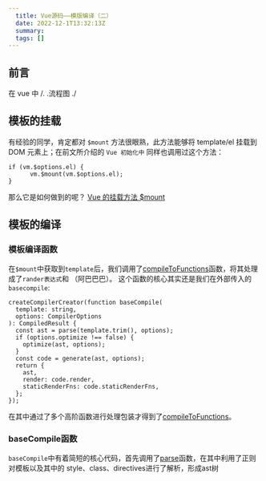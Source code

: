 ```yaml
---
  title: Vue源码——模版编译（二）
  date: 2022-12-1T13:32:13Z
  summary:
  tags: []
---
```

  
  ## 前言 
在 vue 中
/.
.流程图
./

## 模板的挂载
有经验的同学，肯定都对 `$mount` 方法很眼熟，此方法能够将 template/el 挂载到 DOM 元素上；在前文所介绍的 `Vue 初始化中` 同样也调用过这个方法：
```
if (vm.$options.el) {
      vm.$mount(vm.$options.el);
}
```
那么它是如何做到的呢？ 
<a href="http://localhost:3000/detail/1080" target="_black">Vue 的挂载方法 $mount</a>

## 模板的编译
### 模板编译函数
在`$mount`中获取到`template`后，我们调用了<a href="http://localhost:3000/detail/1081" target="_black">compileToFunctions</a>函数，将其处理成了`rander表达式`和 （阿巴巴巴）。
这个函数的核心其实还是我们在外部传入的`basecompile`:
```
createCompilerCreator(function baseCompile(
  template: string,
  options: CompilerOptions
): CompiledResult {
  const ast = parse(template.trim(), options);  
  if (options.optimize !== false) {
    optimize(ast, options);
  }
  const code = generate(ast, options);
  return {
    ast,
    render: code.render,
    staticRenderFns: code.staticRenderFns,
  };
});
```
在其中通过了多个高阶函数进行处理包装才得到了<a href="http://localhost:3000/detail/1081" target="_black">compileToFunctions</a>。

### baseCompile函数
`baseCompile`中有着简短的核心代码，首先调用了<a href="http://localhost:3000/detail/1082" target="_black">parse</a>函数，在其中利用了正则对模板以及其中的 style、class、directives进行了解析，形成ast树

  